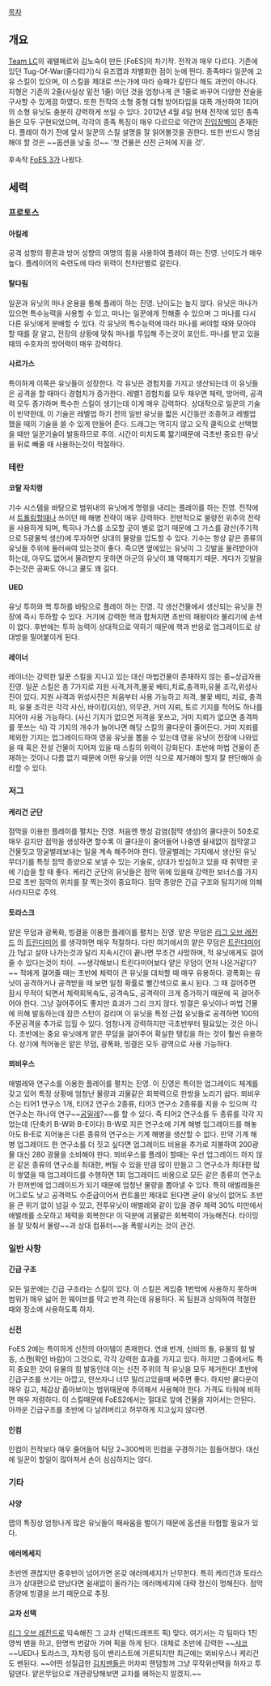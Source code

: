 [[목차]]
== 개요 ==
[http://cafe.naver.com/xlalc Team LC]의 궤텔페르와 김노숙이 만든 [FoES]의 차기작. 전작과 매우 다르다. 기존에 있던 Tug-Of-War(줄다리기)식 유즈맵과 차별화한 점이 눈에 띈다. 종족마다 일꾼에 고유 스킬이 있으며, 이 스킬을 제대로 쓰는가에 따라 승패가 갈린다 해도 과언이 아니다. 지형은 기존의 2줄(사실상 밑전 1줄) 이던 것을 엄청나게 큰 1줄로 바꾸어 다양한 전술을 구사할 수 있게끔 하였다. 또한 전작의 소형 중형 대형 방어타입을 대폭 개선하여 1티어의 소형 유닛도 충분히 강력하게 쓰일 수 있다. 2012년 4월 4일 현재 전작에 있던 종족들은 모두 구현되었으며, 각각의 종족 특징이 매우 다르므로 약간의 [[진입장벽]]이 존재한다. 플레이 하기 전에 앞서 일꾼의 스킬 설명을 잘 읽어볼것을 권한다. 또한 반드시 명심해야 할 것은 ~~옵션을 낮출 것~~ '첫 건물은 신전 근처에 지을 것'.

후속작 [[FoES 3]]가 나왔다.
== 세력 ==
=== 프로토스 ===
==== 아킬레 ==== 
공격 성향의 황혼과 방어 성향의 여명의 힘을 사용하여 플레이 하는 진영. 난이도가 매우 높다. 플레이어의 숙련도에 따라 위력이 천차만별로 갈린다.

==== 탈다림 ==== 
일꾼과 유닛의 마나 운용을 통해 플레이 하는 진영. 난이도는 높지 않다. 유닛은 마나가 있으면 특수능력을 사용할 수 있고, 마나는 일꾼에게 전해줄 수 있으며 그 마나를 다시 다른 유닛에게 분배할 수 있다. 각 유닛의 특수능력에 따라 마나를 써야할 때와 모아야 할 때를 잘 알고, 전장의 상황에 맞춰 마나를 투입해 주는것이 포인트. 마나를 받고 있을때의 수호자의 방어력이 매우 강력하다.

==== 사르가스 ====
특이하게 이쪽은 유닛들이 성장한다. 각 유닛은 경험치를 가지고 생산되는데 이 유닛들은 공격을 할 때마다 경험치가 증가한다. 레벨1 경험치를 모두 채우면 체력, 방어력, 공격력 모두 증가하며 특수한 스킬이 생기는데 이게 매우 강력하다. 상대적으로 일꾼의 기술이 빈약한데, 이 기술은 레벨업 하기 전의 일반 유닛을 짧은 시간동안 조종하고 레벨업 했을 때의 기술을 쓸 수 있게 만들어 준다. 드래그는 먹히지 않고 오직 클릭으로 선택했을 때만 일꾼기술이 발동하므로 주의. 시간이 미치도록 짧기때문에 극초반 중요한 유닛을 뒤로 빼줄 때 사용하는것이 적절하다. 

=== 테란 ===
==== 코랄 자치령 ==== 
기수 시스템을 바탕으로 범위내의 유닛에게 명령을 내리는 플레이를 하는 진영. 전작에서 [[트롤링]]할때나 쓰이던 떼 해병 전략이 매우 강력하다. 전반적으로 물량전 위주의 전략을 사용하게 되며, 특히나 가스를 소모할 곳이 별로 없기 때문에 그 가스를 광산(주기적으로 5광물씩 생산)에 투자하면 상대의 물량을 압도할 수 있다. 기수는 항상 같은 종류의 유닛들 주위에 둘러싸여 있는것이 좋다. 죽으면 옆에있는 유닛이 그 깃발을 물려받아야 하는데, 아무도 없어서 물려받지 못하면 아군의 유닛이 꽤 약해지기 때문. 게다가 깃발을 주는것은 공짜도 아니고 쿨도 꽤 길다. 

==== UED ==== 
유닛 투하와 핵 투하를 바탕으로 플레이 하는 진영. 각 생산건물에서 생산되는 유닛을 전장에 즉시 투하할 수 있다. 거기에 강력한 핵과 합쳐지면 초반의 패왕이라 불리기에 손색이 없다. 후반에는 투하 능력이 상대적으로 약하기 때문에 핵과 반응로 업그레이드로 상대방을 밀어붙이게 된다.

==== 레이너 ====
레이너는 강력한 일꾼 스킬을 지니고 있는 대신 마법건물이 존재하지 않는 중~상급자용 진영. 일꾼 스킬은 총 7가지로 지원 사격,저격,불꽃 베티,치료,충격파,유물 조각,위성사진이 있다. 지원 사격과 위성사진은 처음부터 사용 가능하고 저격, 불꽃 베티, 치료, 충격파, 유물 조각은 각각 사신, 바이킹(지상), 의무관, 거미 지뢰, 토르 기지를 적어도 하나를 지어야 사용 가능하다. (사신 기지가 없으면 저격을 못쓰고, 거미 지뢰가 없으면 충격파를 못쓰는 식) 각 기지의 개수가 늘어나면 해당 스킬의 쿨다운이 줄어든다. 거미 지뢰를 제외한 기지는 업그레이드하여 영웅 유닛을 뽑을 수 있는데 영웅 유닛이 전장에 나와있을 때 혹은 전설 건물이 지어져 있을 때 스킬의 위력이 강화된다. 초반에 마법 건물이 존재하는 것이나 다름 없기 때문에 어떤 유닛을 어떤 식으로 제거해야 할지 잘 판단해야 승리할 수 있다.

=== 저그 ===
==== 케리건 군단 ==== 
점막을 이용한 플레이를 펼치는 진영. 처음엔 행성 감염(점막 생성)의 쿨다운이 50초로 매우 길지만 점막을 생성하면 할수록 이 쿨다운이 줄어들어 나중엔 쉴새없이 점막깔고 건물짓고 땅굴벌레보내는 일을 계속 해주어야 한다. 땅굴벌레는 기지에서 생산된 유닛 무더기를 특정 점막 종양으로 보낼 수 있는 기술로, 상대가 방심하고 있을 때 취약한 곳에 기습을 할 때 좋다. 케리건 군단의 유닛들은 점막 위에 있을때 강력한 보너스를 가지므로 초반 점막의 위치를 잘 찍는것이 중요하다. 점막 종양은 긴급 구조와 탐지기에 의해 사라지므로 주의.

==== 토라스크 ==== 
얕은 무덤과 광폭화, 빙결을 이용한 플레이를 펼치는 진영. 얕은 무덤은 [[리그 오브 레전드]] 의 [[트린다미어]] 를 생각하면 매우 적절하다. 다만 여기에서의 얕은 무덤은 [[트린다미어]]가 1남고 살아 나가는것과 달리 지속시간이 끝나면 무조건 사망하며, 적 유닛에게도 걸어줄 수 있다는것이 차이. ~~생각해보니 트린다미어보다 얕은 무덤이 먼저 나온거같다?~~ 적에게 걸어줄 때는 초반에 체력이 큰 유닛을 대처할 때 매우 유용하다. 광폭화는 유닛이 공격하거나 공격받을 때 보면 일정 확률로 빨간색으로 표시 된다. 그 때 걸어주면 잠시 무적이 되면서 체력회복속도, 공격속도, 공격력이 크게 증가하기 때문에 꼭 걸어주어야 한다. 그냥 걸어주어도 좋지만 효과가 그리 크지 않다. 빙결은 유닛이나 마법 건물에 의해 발동하는데 잠깐 스턴이 걸리며 이 유닛을 특정 근접 유닛들로 공격하면 100의 주문공격을 추가로 입힐 수 있다. 엄청나게 강력하지만 극초반부터 필요있는 것은 아니다. 초반에는 중요 유닛에게 얕은 무덤을 걸어주어 확실한 탱킹을 하는 것이 훨씬 유용하다. 상기에 적어놓은 얕은 무덤, 광폭화, 빙결은 모두 광역으로 사용 가능하다. 

==== 뫼비우스 ====
애벌레와 연구소를 이용한 플레이를 펼치는 진영. 이 진영은 특이한 업그레이드 체계를 갖고 있어 특정 상황에 엄청난 물량과 괴물같은 회복력으로 한방을 노리기 쉽다. 뫼비우스는 티어1 연구소 1개, 티어2 연구소 2종류, 티어3 연구소 2종류를 지을 수 있으며 각 연구소는 하나의 연구~~[[공밀레]]?~~를 할 수 있다. 즉 티어2 연구소를 두 종류를 각각 지었는데 (단축키 B-W와 B-E이다) B-W로 지은 연구소에 기계 해병 업그레이드를 해놓아도 B-E로 지어놓은 다른 종류의 연구소는 기계 해병을 생산할 수 없다. 만약 기계 해병 업그레이드 한 연구소를 더 짓고 싶다면 업그레이드 비용을 추가로 지불하여 200광물 대신 280 광물을 소비해야 한다. 뫼비우스를 플레이 할때는 우선 업그레이드 하지 않은 같은 종류의 연구소를 최대한, 버틸 수 있을 만큼 많이 만들고 그 연구소가 최대한 많이 쌓였을 때 업그레이드를 수행하면 1회 업그레이드 비용으로 모든 같은 종류의 연구소가 한꺼번에 업그레이드가 되기 때문에 엄청난 물량을 뽑아낼 수 있다. 특히 애벌레들은 어그로도 낮고 공격력도 수준급이어서 컨트롤만 제대로 된다면 굳이 유닛이 없어도 초반을 큰 위기 없이 넘길 수 있고, 전투유닛이 애벌레와 같이 있을 경우 체력 30% 미만에서 애벌레를 소모하고 체력을 회복한다! 이 덕분에 괴물같은 회복력이 가능해진다. 타이밍을 잘 맞춰서 물량~~과 상대 컴퓨터~~을 폭발시키는 것이 관건.


=== 일반 사항 ===
==== 긴급 구조 ====
모든 일꾼에는 긴급 구조라는 스킬이 있다. 이 스킬은 게임중 1번밖에 사용하지 못하며 범위가 매우 넓어 한 웨이브를 막고 반격 하는데 유용하다. 꼭 팀원과 상의하여 적절한 때와 장소에 사용하도록 하자.

==== 신전 ====
FoES 2에는 특이하게 신전의 아이템이 존재한다. 연쇄 번개, 신비의 돌, 유물의 힘 발동, 스캔(확인 바람)이 그것으로, 각각 강력한 효과를 가지고 있다. 하지만 그중에서도 특히 중요한 것이 유물의 힘 발동인데 이는 신전 주위의 적 유닛을 모두 제거한다! 초반에 긴급구조를 쓰기는 아깝고, 안쓰자니 너무 밀리고있을때 써주면 좋다. 하지만 쿨다운이 매우 길고, 체감상 좁아보이는 범위때문에 주의해서 사용해야 한다. 가격도 타워에 비하면 매우 저렴하다. 이 스킬때문에 FoES2에서는 절대로 앞에 건물을 지어서는 안된다. 아까운 긴급구조를 초반에 다 날려버리고 허무하게 지고싶지 않다면.

==== 인컴 ====
인컴이 전작보다 매우 줄어들어 틱당 2~300씩의 인컴을 구경하기는 힘들어졌다. 대신에 일꾼이 할일이 많아져서 손이 심심하지는 않다.

=== 기타 ===
==== 사양 ====
맵의 특징상 엄청나게 많은 유닛들이 패싸움을 벌이기 때문에 옵션을 타협할 필요가 있다.

==== 에러메세지 ====
초반엔 괜찮지만 중후반이 넘어가면 온갖 에러메세지가 난무한다. 특히 케리건과 토라스크가 상대편으로 만났다면 쉴새없이 올라가는 에러메세지에 대략 정신이 멍해진다. 점막 종양에 빙결을 쓰기 때문으로 추정.

==== 교차 선택 ====
[[리그 오브 레전드]]로 익숙해진 그 교차 선택(드래프트 픽) 맞다. 여기서는 각 팀마다 1진영씩 밴을 하고, 한명씩 번갈아 가며 픽을 하게 된다. 대체로 초반에 강력한 ~~[[샤코]]~~UED나 토라스크, 자치령 등이 밴리스트에 거론되지만 최근에는 뫼비우스나 케리건도 밴된다. ~~어떤 성질급한 [[김치맨]]들은 어차피 랜덤할꺼 그냥 무작위선택을 하자고 투덜댄다. 얕은무덤으로 개관광당해보면 교차를 왜하는지 알겠지.~~
